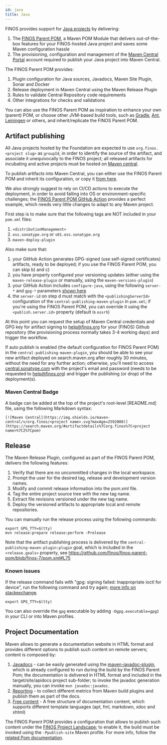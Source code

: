 ```yaml
---
id: java
title: Java
---
```



FINOS provides support for [Java projects](https://github.com/finos?q=&type=&language=java) by delivering:
1. The [FINOS Parent POM](https://github.com/finos/finos-parent-pom), a Maven POM Module that delivers out-of-the-box features for your FINOS-hosted Java project and saves some Maven configuration hassle
2. The provisioning, configuration and management of the [Maven Central Portal](https://central.sonatype.com) account required to publish your Java project into Maven Central.

The FINOS Parent POM provides:
1. Plugin configuration for Java sources, Javadocs, Maven Site Plugin, Sonar and Docker
2. Release deployment in Maven Central using the Maven Release Plugin
3. Rules to validate Central Repository code requirements
4. Other integrations for checks and validations

You can also use the FINOS Parent POM as inspiration to enhance your own (parent) POM, or choose other JVM-based build tools, such as [Gradle](https://gradle.org/), [Ant](https://ant.apache.org/), [Leiningen](https://leiningen.org/) or others, and inherit/replicate the FINOS Parent POM.

## Artifact publishing
All Java projects hosted by the Foundation are expected to use `org.finos.<project slug>` as `groupId`, in order to identify the source of the artifact, and associate it unequivocally to the FINOS project; all released artifacts for incubating and active projects must be hosted on [Maven central](https://search.maven.org/#search%7Cga%7C1%7Corg.finos).

To publish artifacts into Maven Central, you can either use the FINOS Parent POM and inherit its configuration, or copy it [from here](https://github.com/finos/finos-parent-pom/blob/finos-7/pom.xml).

We also strongly suggest to rely on CI/CD actions to execute the deployment, in order to avoid falling into OS or environment-specific challenges; the [FINOS Parent POM GitHub Action](https://github.com/finos/finos-parent-pom/blob/finos-7/.github/workflows/build.yml) provides a perfect example, which needs very little changes to adapt to any Maven project.

First step is to make sure that the following tags are NOT included in your `pom.xml` files:
1. `<distributionManagement>`
2. `oss.sonatype.org` or `s01.oss.sonatype.org`
3. `maven-deploy-plugin`

Also make sure that:
  1. your GitHub Action generates GPG-signed (use self-signed certificates) artifacts, ready to be deployed; if you use the FINOS Parent POM, you can skip b) and c)
  3. you have properly configured your versioning updates (either using the `maven-release-plugin` or manually, using the `maven-versions-plugin`)
  4. your GitHub Action includes `configure-java`, using the following `server-*` and `gpg-*` parameters [shown here](https://github.com/finos/finos-parent-pom/blob/finos-7/.github/workflows/build.yml#L38)
  5. the `server-id` on step d must match with the `<publishingServerId>` configuration of the `central-publishing-maven-plugin` in `pom.xml`; if you're using the FINOS Parent POM, you can override it using the `<publish.server.id>` property (default is `ossrh`)

At this point you can request the setup of Maven Central credentials and GPG key for artifact signing to help@finos.org for your (FINOS) Github repository (the provisioning process normally takes 3-4 working days) and trigger the workflow.

If auto publish is enabled (the default configuration for FINOS Parent POM) in the `central-publishing-maven-plugin`, you should be able to see your new artifact deployed on search.maven.org after roughly 30 minutes, without the need for any further action; otherwise, you'll need to access [central.sonatype.com](https://central.sonatype.com) with the project's email and password (needs to be requested to help@finos.org) and trigger the publishing (or drop) of the deployment(s).

### Maven Central Badge
A badge can be added at the top of the project's root-level [README.md] file, using the following Markdown syntax:
```
[![Maven Central](https://img.shields.io/maven-central/v/org.finos/<project name>.svg?maxAge=2592000)](https://search.maven.org/#artifactdetails%7Corg.finos%7C<project name>%7C2%7Cpom)
```

## Release
The Maven Release Plugin, configured as part of the FINOS Parent POM, delivers the following features:
1. Verify that there are no uncommitted changes in the local workspace.
2. Prompt the user for the desired tag, release and development version names.
3. Modify and commit release information into the pom.xml file.
4. Tag the entire project source tree with the new tag name.
5. Extract file revisions versioned under the new tag name.
6. Deploy the versioned artifacts to appropriate local and remote repositories.

You can manually run the release process using the following commands:
```
export GPG_TTY=$(tty)
mvn release:prepare release:perform -Prelease
```

Note that the artifact publishing process is delivered by the `central-publishing-maven-plugin:plugin` goal, which is included in the `<release.goals>` property, see https://github.com/finos/finos-parent-pom/blob/finos-7/pom.xml#L75

### Known issues
If the release command fails with "gpg: signing failed: Inappropriate ioctl for device", run the following command and try again; [more info on stackexchange](https://unix.stackexchange.com/a/257065).
```
export GPG_TTY=$(tty)
```

You can also override the `gpg` executable by adding `-Dgpg.executable=gpg2` in your CLI or into Maven profiles.

## Project Documentation
Maven allows to generate a documentation website in HTML format and provides different options to publish such content on remote servers; content is composed by:

1. [Javadocs](https://www.oracle.com/technetwork/articles/java/index-137868.html) - can be easily generated using the [maven-javadoc-plugin](https://maven.apache.org/plugins/maven-javadoc-plugin/), which is already configured to run during the build by the FINOS Parent Pom; the documentation is delivered in HTML format and included in the target/site/apidocs project sub-folder; to invoke the javadoc generation manually, you can invoke `mvn javadoc:javadoc`.
2. [Reporting](https://maven.apache.org/plugins/maven-site-plugin/examples/configuring-reports.html) - to collect different metrics from Maven build plugins and publish them as part of the docs.
3. [Free content](https://maven.apache.org/plugins/maven-site-plugin/examples/creating-content.html) - A free structure of documentation content, which supports different template languages (apt, fml, markdown, xdoc and xhtml)

The FINOS Parent POM provides a configuration that allows to publish such content under the [FINOS Project Landscape](https://landscape.finos.org); to enable it, the build must be invoked using the `-Ppublish-site` Maven profile.  For more info, follow the [related Pom documentation](https://github.com/finos/finos-parent-pom#github-plugins-configuration).